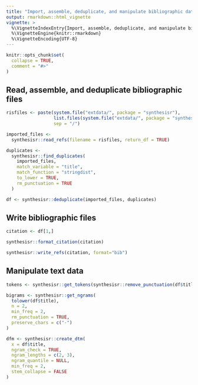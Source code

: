 ```yaml
---
title: "Import, assemble, deduplicate, and manipulate bibliographic data"
output: rmarkdown::html_vignette
vignette: >
  %\VignetteIndexEntry{Import, assemble, deduplicate, and manipulate bibliographic data}
  %\VignetteEngine{knitr::rmarkdown}
  %\VignetteEncoding{UTF-8}
---
```


```r
knitr::opts_chunk$set(
  collapse = TRUE,
  comment = "#>"
)
```

## Read, assemble, and deduplicate bibliographic files

```r

risfiles <- paste(system.file("extdata/", package = "synthesisr"),
                  list.files(system.file("extdata/", package = "synthesisr")),
                  sep = "/")

imported_files <-
  synthesisr::read_refs(filename = risfiles, return_df = TRUE)

duplicates <-
  synthesisr::find_duplicates(
    imported_files,
    match_variable = "title",
    match_function = "stringdist",
    to_lower = TRUE,
    rm_punctuation = TRUE
  )

df <- synthesisr::deduplicate(imported_files, duplicates)

```

## Write bibliographic files

```r

citation <- df[1,]

synthesisr::format_citation(citation)

synthesisr::write_refs(citation, format="bib")

```


## Manipulate text data

```r

tokens <- synthesisr::get_tokens(synthesisr::remove_punctuation(df$title)) 

bigrams <- synthesisr::get_ngrams(
  tolower(df$title),
  n = 2,
  min_freq = 2,
  rm_punctuation = TRUE,
  preserve_chars = c("-")
)

dfm <- synthesisr::create_dtm(
  x = df$title,
  ngram_check = TRUE,
  ngram_lengths = c(2, 3),
  ngram_quantile = NULL,
  min_freq = 2,
  stem_collapse = FALSE
)

```





